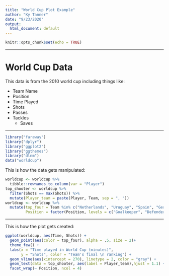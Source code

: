 ```yaml
---
title: "World Cup Plot Example"
author: "Ky Tanner"
date: "9/23/2020"
output:
  html_document: default
---
```


```r
knitr::opts_chunk$set(echo = TRUE)
```

***

# World Cup Data

This data is from the 2010 world cup including things like:

* Team Name
* Position
- Time Played
- Shots
- Passes
- Tackles
  + Saves
  
***

```r
library("faraway")
library("dplyr")
library("ggplot2")
library("ggthemes")
library("dlnm")
data("worldcup")
```

This is how the data gets manipulated:

```r
worldcup <- worldcup %>%
  tibble::rownames_to_column(var = "Player")
top_shooter <- worldcup %>% 
  filter(Shots == max(Shots)) %>% 
  mutate(Player_team = paste(Player, Team, sep = ", "))
worldcup <- worldcup %>% 
  mutate(top_four = Team %in% c("Netherlands", "Uruguay", "Spain", "Germany"),
         Position = factor(Position, levels = c("Goalkeeper", "Defender","Midfielder", "Forward")))

```

***

This is how the plot gets created:

```r
ggplot(worldcup, aes(Time, Shots)) +
  geom_point(aes(color = top_four), alpha = .5, size = 2)+
  theme_few() +
  labs(x = "Time played in World Cup (minutes)",
       y = "Shots", color = "Team's final \n ranking") +
  geom_vline(aes(xintercept = 270), linetype = 2, color = "gray") + 
  geom_text(data = top_shooter, aes(label = Player_team),hjust = 1.1) +
  facet_wrap(~ Position, ncol = 4)

```

